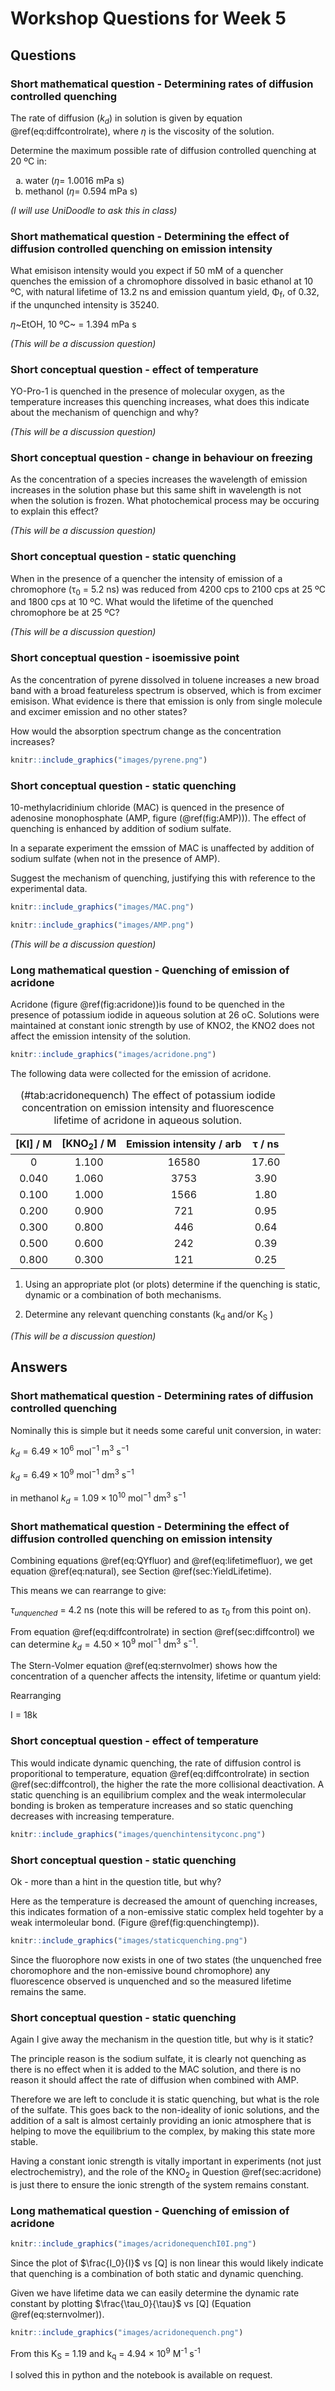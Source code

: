 # Workshop Questions for Week 5 {#ch:Workshop4}

## Questions

### Short mathematical question - Determining rates of diffusion controlled quenching {#sec:diffcontrol}

The rate of diffusion ($k_d$) in solution is given by equation \@ref(eq:diffcontrolrate), where $\eta$ is the viscosity of the solution. 

\begin{equation}
k_d = \frac{8RT}{3 \eta}
(\#eq:diffcontrolrate)
\end{equation}

Determine the maximum possible rate of diffusion controlled quenching at 20 ºC in:

a. water ($\eta=$ 1.0016 mPa s)
a. methanol ($\eta=$ 0.594 mPa s)

*(I will use UniDoodle to ask this in class)*

### Short mathematical question - Determining the effect of diffusion controlled quenching on emission intensity {#sec:emintquench}

What emisison intensity would you expect if 50 mM of a quencher quenches the emission of a chromophore dissolved in basic ethanol at 10 ºC, with natural lifetime of 13.2 ns and emission quantum yield, Φ~f~, of 0.32, if the unqunched intensity is 35240.

$\eta$~EtOH, 10 ºC~ = 1.394 mPa s

*(This will be a discussion question)*

### Short conceptual question - effect of temperature {#sec:temp}

YO-Pro-1 is quenched in the presence of molecular oxygen, as the temperature increases this quenching increases, what does this indicate about the mechanism of quenchign and why?

*(This will be a discussion question)*

### Short conceptual question - change in behaviour on freezing

As the concentration of a species increases the wavelength of emission increases in the solution phase but this same shift in wavelength is not when the solution is frozen. What photochemical process may be occuring to explain this effect?

*(This will be a discussion question)*

### Short conceptual question - static quenching {#sec:static_question}

When in the presence of a quencher the intensity of emission of a chromophore (τ~0~ = 5.2 ns) was reduced from 4200 cps to 2100 cps at 25 ºC and 1800 cps at 10 ºC. What would the lifetime of the quenched chromophore be at 25 ºC?

*(This will be a discussion question)*

### Short conceptual question - isoemissive point  

As the concentration of pyrene dissolved in toluene increases a new broad band with a broad featureless spectrum is observed, which is from excimer emisison. What evidence is there that emission is only from single molecule and excimer emission and no other states?

How would the absorption spectrum change as the concentration increases?

```r
knitr::include_graphics("images/pyrene.png")
```


### Short conceptual question - static quenching {#sec:static2}

10-methylacridinium chloride (MAC) is quenced in the presence of adenosine monophosphate (AMP, figure (\@ref(fig:AMP))). The effect of quenching is enhanced by addition of sodium sulfate.

In a separate experiment the emssion of MAC is unaffected by addition of  sodium sulfate (when not in the presence of AMP).

Suggest the mechanism of quenching, justifying this with reference to the experimental data.

```r
knitr::include_graphics("images/MAC.png")
```

```r
knitr::include_graphics("images/AMP.png")
```

*(This will be a discussion question)*

### Long mathematical question - Quenching of emission of acridone {#sec:acridone}

Acridone (figure \@ref(fig:acridone))is found to be quenched in the presence of potassium iodide in aqueous solution at 26 oC. Solutions were maintained at constant ionic strength by use of KNO2, the KNO2 does not affect the emission intensity of the solution.

```r
knitr::include_graphics("images/acridone.png")
```

The following data were collected for the emission of acridone.

Table: (\#tab:acridonequench) The effect of potassium iodide concentration on emission intensity and fluorescence lifetime of acridone in aqueous solution.

| [KI] / M | [KNO~2~] / M | Emission intensity / arb | τ / ns |
|:--------:|:--------:|:--------:|:--------:|
| 0 | 1.100 | 16580 | 17.60 |
| 0.040 | 1.060 | 3753 | 3.90 |
| 0.100 | 1.000 | 1566 | 1.80 |
| 0.200 | 0.900 | 721 | 0.95 |
| 0.300 | 0.800 | 446 | 0.64 |
| 0.500 | 0.600 | 242 | 0.39 |
| 0.800 | 0.300 | 121 | 0.25 |

1. Using an appropriate plot (or plots) determine if the quenching is static, dynamic or a combination of both mechanisms. 

1. Determine any relevant quenching constants (k~d~ and/or K~S~ )

*(This will be a discussion question)*

## Answers

### Short mathematical question - Determining rates of diffusion controlled quenching {#sec:diffcontrolans}

\begin{equation}
k_d = \frac{8RT}{3 \eta}
(\#eq:diffcontrolrate)
\end{equation}

Nominally this is simple but it needs some careful unit conversion, in water:

\begin{equation*}
k_d = \frac{8 \times 8.31447 \textrm { J K$^{-1}$ mol$^{-1}$} \times 293 \textrm{ K}}{3 \times 1.0016 \times 10^{-3} \textrm{ Pa s}}
\end{equation*}

\begin{equation*}
k_d = \frac{8 \times 8.31447 \textrm { kg m$^2$ s$^{-2}$ K$^{-1}$ mol$^{-1}$} \times 293 \textrm{ K}}{3 \times 1.0016 \times 10^{-3} \textrm{ kg m$^{-1}$ s$^{-2}$ s}}
\end{equation*}

$k_d= 6.49 \times 10^6$ mol$^{-1}$  m$^3$ s$^{-1}$

$k_d= 6.49 \times 10^9$  mol$^{-1}$  dm$^3$ s$^{-1}$

in methanol $k_d= 1.09 \times 10^{10}$  mol$^{-1}$  dm$^3$ s$^{-1}$

### Short mathematical question - Determining the effect of diffusion controlled quenching on emission intensity {#sec:emintquenchans}

Combining equations  \@ref(eq:QYfluor) and \@ref(eq:lifetimefluor), we get equation \@ref(eq:natural), see Section \@ref(sec:YieldLifetime).

This means we can rearrange to give:

\begin{equation*}
\tau = \tau^0 \phi_f = 13.2 \textrm{ ns} \times 0.32
\end{equation*}

$\tau_{unquenched}$ = 4.2 ns (note this will be refered to as $\tau_0$ from this point on).

From equation \@ref(eq:diffcontrolrate) in section \@ref(sec:diffcontrol) we can determine $k_d = 4.50 \times 10^9$ mol$^{-1}$  dm$^3$ s$^{-1}$.

The Stern-Volmer equation \@ref(eq:sternvolmer) shows how the concentration of a quencher affects the intensity, lifetime or quantum yield:

\begin{equation}
\frac{\tau_0}{\tau}=\frac{\phi_0}{\phi}=\frac{I_0}{I}=1+ k_q \tau_0
(\#eq:sternvolmer)
\end{equation}

Rearranging

\begin{equation*}
I = \frac{I_0}{1 + k_q \tau_0 [Q]}= \frac{3520}{1+0.945}
\end{equation*}

I = 18k

### Short conceptual question - effect of temperature {#sec:tempans}

This would indicate dynamic quenching, the rate of diffusion control is proporitional to temperature, equation \@ref(eq:diffcontrolrate) in section \@ref(sec:diffcontrol), the higher the rate the more collisional deactivation. A static quenching is an equilibrium complex and the weak intermolecular bonding is broken as temperature increases and so static quenching decreases with increasing temperature.

```r
knitr::include_graphics("images/quenchintensityconc.png")
```



### Short conceptual question - static quenching {#sec:staticans}

Ok - more than a hint in the question title, but why?

Here as the temperature is decreased the amount of quenching increases, this indicates formation of a non-emissive static complex held togehter by a weak intermoleular bond. (Figure \@ref(fig:quenchingtemp)).


```r
knitr::include_graphics("images/staticquenching.png")
```

Since the fluorophore now exists in one of two states (the unquenched free choromophore and the non-emissive bound chromophore) any fluorescence observed is unquenched and so the measured lifetime remains the same. 


### Short conceptual question - static quenching {#sec:static2ans}

Again I give away the mechanism in the question title, but why is it static?

The principle reason is the sodium sulfate, it is clearly not quenching as there is no effect when it is added to the MAC solution, and there is no reason it should affect the rate of diffusion when combined with AMP.

Therefore we are left to conclude it is static quenching, but what is the role of the sulfate. This goes back to the non-ideality of ionic solutions, and the addition of a salt is almost certainly providing an ionic atmosphere that is helping to move the equilibrium to the complex, by making this state more stable.

Having a constant ionic strength is vitally important in experiments (not just electrochemistry), and the role of the KNO~2~ in Question \@ref(sec:acridone) is just there to ensure the ionic strength of the system remains constant.

### Long mathematical question - Quenching of emission of acridone {#sec:acridoneans}

```r
knitr::include_graphics("images/acridonequenchI0I.png")
```

Since the plot of $\frac{I_0}{I}$ vs [Q] is non linear this would likely indicate that quenching is a combination of both static and dynamic quenching.

\begin{equation*}
\frac{I_0}{I}=(1 + K_s [Q])(1 + k_q \tau _0 [Q])
\end{equation*}

Given we have lifetime data we can easily determine the dynamic rate constant by plotting $\frac{\tau_0}{\tau}$ vs [Q] (Equation \@ref(eq:sternvolmer)).

```r
knitr::include_graphics("images/acridonequench.png")
```

From this K~S~ = 1.19 and k~q~ = 4.94 × 10^9^ M^-1^ s^-1^

I solved this in python and the notebook is available on request.
